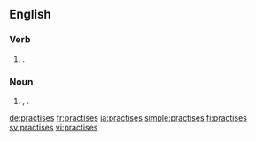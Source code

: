 ==English==

===Verb===
{{head|en|verb form}}

# {{en-third-person singular of|practise}}.

===Noun===
{{head|en|noun form}}

# {{misspelling of|lang=en|practices|dot=}}, {{plural of|lang=en|practice}}.

[[de:practises]]
[[fr:practises]]
[[ja:practises]]
[[simple:practises]]
[[fi:practises]]
[[sv:practises]]
[[vi:practises]]
